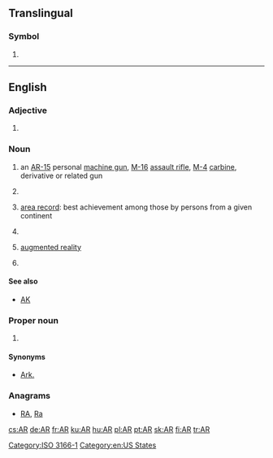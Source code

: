 {{also|Appendix:Variations of "ar"}}
==Translingual==
{{wikipedia}}

===Symbol===
{{head|mul|symbol}}

# {{non-gloss definition|The [[ISO]] 3166-1 two-letter (alpha-2) code for [[Argentina]].}}

[[Category:ISO 3166-1]]
----

==English==

===Adjective===
{{en-adj|-}}

# {{context|statistics|lang=en}} {{initialism of|autoregressive|lang=en}}

===Noun===
{{en-noun|~}}

# {{context|countable|plural '''[[ARs]]'''|lang=en}} an [[AR-15]] personal [[machine gun]], [[M-16]] [[assault rifle]], [[M-4]] [[carbine]], derivative or related gun
# {{context|accounting|uncountable|or|plurale tantum|lang=en}} {{initialism of|accounts receivable|lang=en}}
# {{context|sports|countable|plural '''[[ARs]]'''|lang=en}} [[area record]]: best achievement among those by persons from a given continent
# {{initialism of|[[armed]] [[robbery]]|lang=en}}
# {{context|computing|chiefly|uncountable|lang=en}} [[augmented reality]]
# {{context|countable|plural '''[[ARs]]'''|lang=en}} {{initialism of|aspect ratio|lang=en}}

====See also====
* {{sense|gun}} [[AK]]

===Proper noun===
{{en-proper noun}}

# {{form of|Postal abbreviation|Arkansas|lang=en}}

====Synonyms====
* {{sense|Arkansas}} [[Ark.]] {{qualifier|standard, not postal, abbreviation}}

===Anagrams===
* [[RA#English|RA]], [[Ra#English|Ra]]

[[Category:en:US States]]

[[cs:AR]]
[[de:AR]]
[[fr:AR]]
[[ku:AR]]
[[hu:AR]]
[[pl:AR]]
[[pt:AR]]
[[sk:AR]]
[[fi:AR]]
[[tr:AR]]